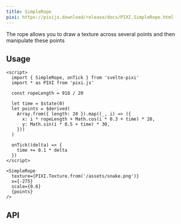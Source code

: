```yaml
---
title: SimpleRope
pixi: https://pixijs.download/release/docs/PIXI.SimpleRope.html
---
```



The rope allows you to draw a texture across several points and then manipulate these points

## Usage

```svelte live
<script>
  import { SimpleRope, onTick } from 'svelte-pixi'
  import * as PIXI from 'pixi.js'

  const ropeLength = 918 / 20
  
  let time = $state(0)
  let points = $derived(
    Array.from({ length: 20 }).map((_, i) => ({
      x: i * ropeLength + Math.cos(i * 0.3 + time) * 20,
      y: Math.sin(i * 0.5 + time) * 30,
    }))
  )

  onTick((delta) => {
    time += 0.1 * delta
  })
</script>

<SimpleRope
  texture={PIXI.Texture.from('/assets/snake.png')}
  x={-275}
  scale={0.6}
  {points}
/>
```

## API

<ComponentAPI component="SimpleRope.svelte" />
